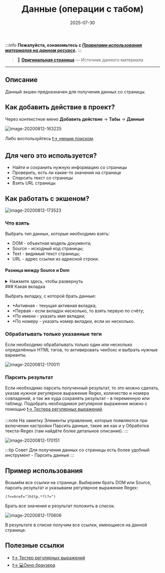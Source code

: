 ﻿---
sidebar_position: 2
title: "Данные (операции с табом)"
description: ""
date: "2025-07-30"
converted: true
originalFile: "Данные (операции с табом).txt"
targetUrl: "https://zennolab.atlassian.net/wiki/spaces/RU/pages/534085840"
---
:::info **Пожалуйста, ознакомьтесь с [*Правилами использования материалов на данном ресурсе*](../Disclaimer).**
:::

> 🔗 **[Оригинальная страница](https://zennolab.atlassian.net/wiki/spaces/RU/pages/534085840)** — Источник данного материала

_______________________________________________  

## Описание

Данный экшен предназначен для получения данных со страницы. 

  

## Как добавить действие в проект?

Через контекстное меню **Добавить действие** → **Табы** → **Данные**

![image-20200812-163225](./assets/Данные_(операции_с_табом)/Данные_(операции_с_табом)_pic1.png)



Либо воспользуйтесь [❗→ умным поиском](https://zennolab.atlassian.net/wiki/spaces/RU/pages/506200090/ProjectMaker+7#%D0%A3%D0%BC%D0%BD%D1%8B%D0%B9-%D0%BF%D0%BE%D0%B8%D1%81%D0%BA-%D0%B4%D0%B5%D0%B9%D1%81%D1%82%D0%B2%D0%B8%D0%B9 "https://zennolab.atlassian.net/wiki/spaces/RU/pages/506200090/ProjectMaker+7#%D0%A3%D0%BC%D0%BD%D1%8B%D0%B9-%D0%BF%D0%BE%D0%B8%D1%81%D0%BA-%D0%B4%D0%B5%D0%B9%D1%81%D1%82%D0%B2%D0%B8%D0%B9").

  

## Для чего это используется?

- Найти и сохранить нужную информацию со страницы
- Проверить, есть ли какие-то значения на странице
- Спарсить текст со страницы
- Взять URL страницы

## Как работать с экшеном?

![image-20200812-173523](./assets/Данные_(операции_с_табом)/Данные_(операции_с_табом)_pic2.png)



### Что взять

Выбрать тип данных, которые необходимо взять:

- DOM - объектная модель документа;
- Source - исходный код страницы;
- Text - видимый текст страницы;
- URL - адрес ссылки из адресной строки.

#### Разница между Source и Dom

<details>
<summary>Нажмите здесь, чтобы развернуть</summary>

**Source** ** - исходный код страницы полученный с сервера.
**DOM** ** - это дерево объектов созданных браузером в памяти компьютера на основе исходного кода (*Source ).

Если сильно упростить, то браузер работает следующим образом:

1. Вы вводите в адресную строку URL и нажимаете энтер.
2. Браузер отправляет запрос на сервер.
3. Сервер возвращает ответ в виде исходного HTML кода страницы (*Source)
4. На основе исходного кода браузер строит *DOM (Data Object Model - объектная модель документа)

 - обрабатывает ошибки (добавляет тэги html, body, head и др. если они не были написаны)
 - закрывает незакрытые тэги
 - добавляет тэг &lt;tbody&gt; к таблицам, если его не было. Согласно DOM у таблиц (&lt;table&gt;) должен быть тэг &lt;tbody&gt;, а в HTML его можно не использовать (это стоит учитывать при построении [❗→ XPath](/wiki/spaces/RU/pages/862093419 "/wiki/spaces/RU/pages/862093419") и [❗→ регулярных выражений](/wiki/spaces/RU/pages/534086111 "/wiki/spaces/RU/pages/534086111"))
 - обрабатывает скрипты на странице (которые могут добавлять новые элементы на страницу, причем делать это и после полной загрузки страницы)
5. И в конце браузер на основе DOM отрисовывает и показывает Вам содержимое веб страницы.

DOM может содержать информацию и элементы, которых не будет в исходном коде (Source) т.к. он (DOM) включает в себя содержимое, которое может встраиваться с помощью JavaScript.

При работе с запросами ([❗→ GET](/wiki/spaces/RU/pages/534315165 "/wiki/spaces/RU/pages/534315165"), [❗→ POST](/wiki/spaces/RU/pages/534315180 "/wiki/spaces/RU/pages/534315180") и [❗→ другими видами запросов](/wiki/spaces/RU/pages/489259052 "/wiki/spaces/RU/pages/489259052")) Вы всегда будете иметь дело с Source.

Для просмотра Source и DOM в ProjectMaker существуют два инструмента:

- [❗→ Просмотр исходного кода](https://zennolab.atlassian.net/wiki/spaces/RU/pages/534315373#%D0%9F%D1%80%D0%BE%D1%81%D0%BC%D0%BE%D1%82%D1%80-%D0%B8%D1%81%D1%85%D0%BE%D0%B4%D0%BD%D0%BE%D0%B3%D0%BE-%D0%BA%D0%BE%D0%B4%D0%B0 "https://zennolab.atlassian.net/wiki/spaces/RU/pages/534315373#%D0%9F%D1%80%D0%BE%D1%81%D0%BC%D0%BE%D1%82%D1%80-%D0%B8%D1%81%D1%85%D0%BE%D0%B4%D0%BD%D0%BE%D0%B3%D0%BE-%D0%BA%D0%BE%D0%B4%D0%B0")

![image-20211128-134708](./assets/Данные_(операции_с_табом)/Данные_(операции_с_табом)_pic3.png)


- [❗→ Инструменты web-разработчика](https://zennolab.atlassian.net/wiki/spaces/RU/pages/534315373#%D0%98%D0%BD%D1%81%D1%82%D1%80%D1%83%D0%BC%D0%B5%D0%BD%D1%82%D1%8B-web-%D1%80%D0%B0%D0%B7%D1%80%D0%B0%D0%B1%D0%BE%D1%82%D1%87%D0%B8%D0%BA%D0%B0 "https://zennolab.atlassian.net/wiki/spaces/RU/pages/534315373#%D0%98%D0%BD%D1%81%D1%82%D1%80%D1%83%D0%BC%D0%B5%D0%BD%D1%82%D1%8B-web-%D1%80%D0%B0%D0%B7%D1%80%D0%B0%D0%B1%D0%BE%D1%82%D1%87%D0%B8%D0%BA%D0%B0") (только для движка Chrome)

![image-20211128-134743](./assets/Данные_(операции_с_табом)/Данные_(операции_с_табом)_pic4.png)



</details>
### Какая вкладка

Выбрать вкладку, с которой брать данные:

- *Активная - текущая активная вкладка;
- *Первая - если вкладок несколько, то взять первую по счёту;
- *По имени - указать имя вкладки;
- *По номеру - указать номер вкладки, если их несколько.

### Обрабатывать только указанные теги

Если необходимо обрабатывать только один или несколько определённых HTML тэгов, то активировать чекбокс и выбрать нужные варианты.

![image-20200812-170011](./assets/Данные_(операции_с_табом)/Данные_(операции_с_табом)_pic5.png)



### Парсить результат

Если необходимо парсить полученный результат, то это можно сделать, указав нужное регулярное выражение Regex, количество и номера совпадений, а так же куда сохранять результат - в переменную или таблицу. Подобрать необходимое регулярное выражение можно с помощью [❗→ Тестера регулярных выражений](/wiki/spaces/RU/pages/534086111 "/wiki/spaces/RU/pages/534086111").

:::note На заметку
Элементы управления, которые появляются при включении настройки Парсить данные, такие же как и у Обработка текста-Regex (там найдёте более детальное описание).
:::

![image-20200812-170151](./assets/Данные_(операции_с_табом)/Данные_(операции_с_табом)_pic6.png)



:::tip Совет
Для получения данных со страницы есть более удобный инструмент - Парсить данные
:::

  

## Пример использования

Возьмём все ссылки на странице. Выбираем брать DOM или Source, парсить результат и указываем регулярное выражение Regex:

`(?<=href=")http.*?(?=")`

Брать все значения и результат положить в список.

![image-20200812-170606](./assets/Данные_(операции_с_табом)/Данные_(операции_с_табом)_pic7.png)



В результате в списке получим все ссылки, имеющиеся на данной странице.

  

## Полезные ссылки

- [❗→ Тестер регулярных выражений](/wiki/spaces/RU/pages/534086111 "/wiki/spaces/RU/pages/534086111")
- [❗→ 💻Окно браузера](/wiki/spaces/RU/pages/534315373 "/wiki/spaces/RU/pages/534315373")